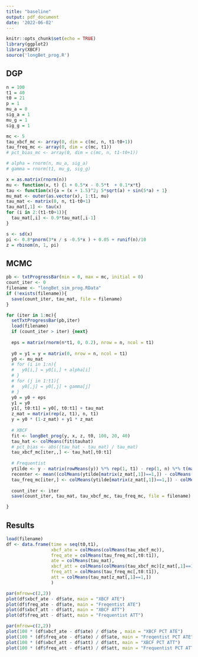 ```yaml
---
title: "baseline"
output: pdf_document
date: '2022-06-02'
---
```


```r
knitr::opts_chunk$set(echo = TRUE)
library(ggplot2)
library(XBCF)
source('longBet_prog.R')
```

## DGP
```r
n = 100
t1 = 40
t0 = 21
p = 1
mu_a = 0
sig_a = 1
mu_g = 1
sig_g = 1

mc <- 5
tau_xbcf_mc <- array(0, dim = c(mc, n, t1-t0+1))
tau_freq_mc <- array(0, dim = c(mc, t1))
# pct_bias_mc <- array(0, dim = c(mc, n, t1-t0+1))

# alpha = rnorm(n, mu_a, sig_a)
# gamma = rnorm(t1, mu_g, sig_g)

x = as.matrix(rnorm(n))
mu <- function(x, t) {1 + 0.5*x - 0.5*t  + 0.1*x*t}
tau <- function(x){a = (x + 1.5)^2; 5*sqrt(a) + sin(5*a) + 1}
mu_mat <- outer(as.vector(x), 1:t1, mu)
tau_mat <- matrix(0, n, t1-t0+1)
tau_mat[,1] <- tau(x)
for (i in 2:(t1-t0+1)){
  tau_mat[,i] <- 0.9*tau_mat[,i-1]
}

s <- sd(x)
pi <- 0.8*pnorm(3*x / s -0.5*x ) + 0.05 + runif(n)/10
z = rbinom(n, 1, pi)

```


## MCMC
```r
pb <- txtProgressBar(min = 0, max = mc, initial = 0) 
count_iter <- 0
filename <- "longBet_sim_prog.RData"
if (!exists(filename)){
  save(count_iter, tau_mat, file = filename)
}

for (iter in 1:mc){
  setTxtProgressBar(pb,iter)
  load(filename)
  if (count_iter > iter) {next}
  
  eps = matrix(rnorm(n*t1, 0, 0.2), nrow = n, ncol = t1)
 
  y0 = y1 = y = matrix(0, nrow = n, ncol = t1)
  y0 <- mu_mat
  # for (i in 1:n){
  #   y0[i,] = y0[i,] + alpha[i]
  # }
  # for (j in 1:t1){
  #   y0[,j] = y0[,j] + gamma[j]
  # }
  y0 = y0 + eps
  y1 = y0
  y1[, t0:t1] = y0[, t0:t1] + tau_mat
  z_mat = matrix(rep(z, t1), n, t1)
  y = y0 * (1-z_mat) + y1 * z_mat
 
  # XBCF
  fit <- longBet_prog(y, x, z, t0, 100, 20, 40)
  tau_hat <- colMeans(fit$tauhat)
  # pct_bias <- abs((tau_hat - tau_mat) / tau_mat)
  tau_xbcf_mc[iter,,] <- tau_hat[,t0:t1]
  
  # Frequentist
  ytilde <- y - matrix(rowMeans(y)) %*% rep(1, t1) - rep(1, n) %*% t(matrix(colMeans(y))) + mean(y)
  recenter <- mean((colMeans(ytilde[matrix(z_mat[,1])==1,]) - colMeans(ytilde[matrix(z_mat[,1])==0,]))[1:(t0-1)])
  tau_freq_mc[iter,] <- colMeans(ytilde[matrix(z_mat[,1])==1,]) - colMeans(ytilde[matrix(z_mat[,1])==0,]) - recenter
  
  count_iter <- iter
  save(count_iter, tau_mat, tau_xbcf_mc, tau_freq_mc, file = filename)

}
```

## Results
```r
load(filename)
df <- data.frame(time = seq(t0,t1),
                 xbcf_ate = colMeans(colMeans(tau_xbcf_mc)),
                 freq_ate = colMeans(tau_freq_mc[,t0:t1]),
                 ate = colMeans(tau_mat),
                 xbcf_att = colMeans(colMeans(tau_xbcf_mc)[z_mat[,1]==1,]),
                 freq_att = colMeans(tau_freq_mc[,t0:t1]),
                 att = colMeans(tau_mat[z_mat[,1]==1,])
                 ) 
```


```r
par(mfrow=c(2,2))
plot(df$xbcf_ate - df$ate, main = "XBCF ATE")
plot(df$freq_ate - df$ate, main = "Freqentist ATE")
plot(df$xbcf_att - df$att, main = "XBCF ATT")
plot(df$freq_att - df$att, main = "Frequentist ATT")
```

```r
par(mfrow=c(2,2))
plot(100 * (df$xbcf_ate - df$ate) / df$ate , main = "XBCF PCT ATE")
plot(100 * (df$freq_ate - df$ate) / df$ate, main = "Freqentist PCT ATE")
plot(100 * (df$xbcf_att - df$att) / df$att, main = "XBCF PCT ATT")
plot(100 * (df$freq_att - df$att) / df$att, main = "Frequentist PCT ATT")
```

